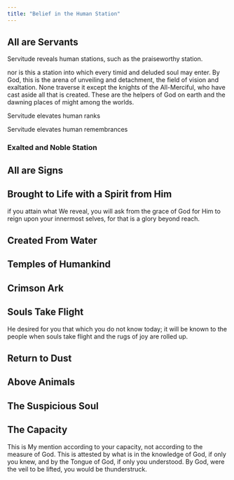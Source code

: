 ```yaml
---
title: "Belief in the Human Station"
---
```


## All are Servants

Servitude reveals human stations, such as the praiseworthy station.

nor is this a station into which every timid and deluded soul may enter. By God, this is the arena of unveiling and detachment, the field of vision and exaltation. None traverse it except the knights of the All-Merciful, who have cast aside all that is created. These are the helpers of God on earth and the dawning places of might among the worlds.

Servitude elevates human ranks

Servitude elevates human remembrances

### Exalted and Noble Station

## All are Signs

## Brought to Life with a Spirit from Him

if you attain what We reveal, you will ask from the grace of God for Him to reign upon your innermost selves, for that is a glory beyond reach.

## Created From Water

## Temples of Humankind

## Crimson Ark

## Souls Take Flight

He desired for you that which you do not know today; it will be known to the people when souls take flight and the rugs of joy are rolled up.

## Return to Dust

## Above Animals

## The Suspicious Soul

## The Capacity

This is My mention according to your capacity, not according to the measure of God. This is attested by what is in the knowledge of God, if only you knew, and by the Tongue of God, if only you understood. By God, were the veil to be lifted, you would be thunderstruck.
